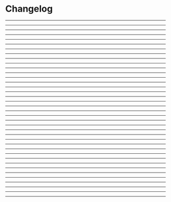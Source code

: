 
# Changelog

---

<Reviewpadv3250 />

---

<Reviewpadv3240 />

---

<Reviewpadv3230 />

---

<Reviewpadv3220 />

---

<Reviewpadv3210 />

---

<Reviewpadv3200 />

---

<Reviewpadv3190 />

---

<Reviewpadv3180 />

---

<Reviewpadv3170 />

---

<Reviewpadv3160 />

---

<Reviewpadv3150 />

---

<Reviewpadv3140 />

---

<Reviewpadv3130 />

---

<Reviewpadv3120 />

---

<Reviewpadv3110 />

---

<Reviewpadv3100 />

---

<Reviewpadv390 />

---

<Reviewpadv380 />

---

<Reviewpadv370 />

---

<Reviewpadv360 />

---

<Reviewpadv350 />

---

<Reviewpadv340 />

---

<Reviewpadv331 />

---

<Reviewpadv320 />

---

<Reviewpadv310 />

---

<Reviewpadv300 />

---

<Reviewpadv240 />

---

<Reviewpadv230 />

---

<Reviewpadv220 />

---

<Reviewpadv210 />

---

<Reviewpadv200 />

---

<Reviewpadv120 />

---

<Reviewpadv110 />

---

<Reviewpadv100 />

---

<Reviewpadv004 />

---

<Reviewpadv003 />

---

<Reviewpadv002 />

---

<Reviewpadv001 />
